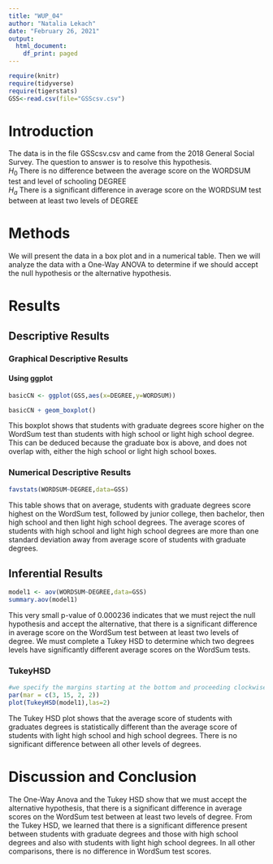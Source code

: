 ```yaml
---
title: "WUP_04"
author: "Natalia Lekach"
date: "February 26, 2021"
output:
  html_document:
    df_print: paged
---
```


```r
require(knitr)
require(tidyverse)
require(tigerstats)
GSS<-read.csv(file="GSScsv.csv")
```

# Introduction

<!--In this section you explain what you are trying to show.  Where did the data come from?  What is the research or other question you are trying to answer?!-->

The data is in the file GSScsv.csv and came from the 2018 General Social Survey.  The question to answer is to resolve this hypothesis.  
$H_0$ There is no difference between the average score on the WORDSUM test and level of schooling DEGREE  
$H_a$ There is a significant difference in average score on the WORDSUM test between at least two levels of DEGREE  

# Methods

<!--Decide on your methods:  use "variable analysis" or other appropriate descriptors.  Make sure to choose at least one graphical method and at least one numerical method.!-->

We will  present the data in a box plot and in a numerical table. Then we will analyze the data with a One-Way ANOVA to determine if we should accept the null hypothesis or the alternative hypothesis.  

# Results

<!--Divide this section into two sub-sections:  One for your descriptive  results and one for your inferential results.!-->

## Descriptive Results  

### Graphical Descriptive Results

<!--Graphical results here.  Make sure to show your code.  Provide appropriate labels for axes, giving units if possible, and provide a good title for the graph, too.  Use the graphical results to describe the patterns if any that exist in the data as focused toward the research question!-->

#### Using ggplot

```r
basicCN <- ggplot(GSS,aes(x=DEGREE,y=WORDSUM))

basicCN + geom_boxplot()
```
  
This boxplot shows that students with graduate degrees score higher on the WordSum test than students with high school or light high school degree. This can be deduced because the graduate box is above, and does not overlap with, either the high school or light high school boxes.    

### Numerical Descriptive Results

<!--Numerical results go here. Use the numerical results to describe the patterns if any that exist in the data as focused toward the research question!-->

```r
favstats(WORDSUM~DEGREE,data=GSS)
```
  
This table shows that on average, students with graduate degrees score highest on the WordSum test, followed by junior college, then bachelor, then high school and then light high school degrees. The average scores of students with high school and light high school degrees are more than one standard deviation away from average score of students with graduate degrees.  

## Inferential Results

<!--State hypothesis clearly.  Make sure your discussion of the inferential test covers all the aspects that the test output produces, such as test statistic, p-value etc.  Make a decision about the null hypothesis, explain the assumptions on which the selected test/procedure was based, and why the chosen procedure satisfys the assumptions and is appropriate to answer the research question!-->

```r
model1 <- aov(WORDSUM~DEGREE,data=GSS)
summary.aov(model1)
```

This very small p-value of 0.000236 indicates that we must reject the null hypothesis and accept the alternative, that there is a significant difference in average score on the WordSum test between at least two levels of degree. We must complete a Tukey HSD to determine which two degrees levels have significantly different average scores on the WordSum tests.   
  
### TukeyHSD  

```r
#we specify the margins starting at the bottom and proceeding clockwise - thus 8.7 is the left side margin to hold the names of the factors
par(mar = c(3, 15, 2, 2))
plot(TukeyHSD(model1),las=2)
```

The Tukey HSD plot shows that the average score of students with graduates degrees is statistically different than the average score of students with light high school and high school degrees. There is no significant difference between all other levels of degrees.  
  
# Discussion and Conclusion

<!--Discussion and conclusion here.  If you found a relationship be sure to consider whether the relationship occurs because one of the variavbles causes the other, or whether they perhasps are related for some other reason.  Watch the chapter 6 videos from the GeorgeTown videos collection.!-->

The One-Way Anova and the Tukey HSD show that we must accept the alternative hypothesis, that there is a significant difference in average scores on the WordSum test between at least two levels of degree. From the Tukey HSD, we learned that there is a significant difference present between students with graduate degrees and those with high school degrees and also with students with light high school degrees. In all other comparisons, there is no difference in WordSum test scores. 

